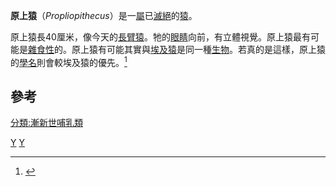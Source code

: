{{Automatic taxobox
| taxon = Propliopithecus
| authority = Schlosser, 1911
|status = fossil
|fossil_range = 中[[漸新世|漸新世]]
|subdivision_ranks = [[種|種]]
|subdivision =
* ''P. ankeli''
* [[海克爾原上猿|海克爾原上猿]] ''P. haeckeli''
}}

'''原上猿'''（''Propliopithecus''）是一[[屬|屬]]已[[滅絕|滅絕]]的[[猿|猿]]。

原上猿長40厘米，像今天的[[長臂猿|長臂猿]]。牠的[[眼睛|眼睛]]向前，有立體視覺。原上猿最有可能是[[雜食性|雜食性]]的。原上猿有可能其實與[[埃及猿|埃及猿]]是同一種[[生物|生物]]。若真的是這樣，原上猿的[[學名|學名]]則會較埃及猿的優先。<ref name = "Palmer">{{cite book en|last=Palmer|first=Douglas|title=The Marshall Illustrated Encyclopedia of Dinosaurs & Prehistoric animals|publisher =Marshall Editions Developments Ltd.|year=1999|location=London|id=ISBN 3-8290-6747-X}}</ref>

==參考==
{{reflist}}
{{簡鼻亞目|C.}}
{{Taxonbar|from=Q2359124}}

[[Category:原上猿科|Y]]
[[Category:1911年描述的分类群|Y]]
[[分類:漸新世哺乳類|分類:漸新世哺乳類]]